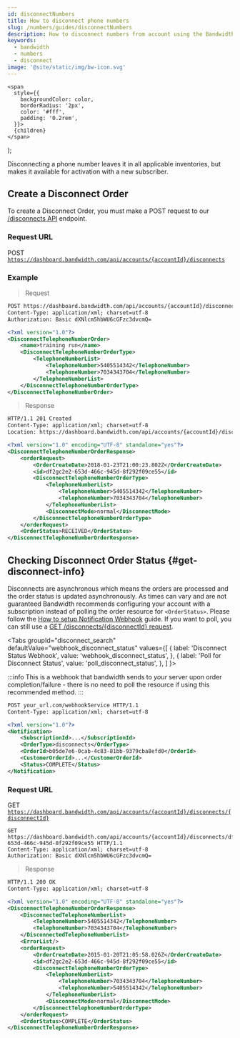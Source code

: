 ```yaml
---
id: disconnectNumbers
title: How to disconnect phone numbers
slug: /numbers/guides/disconnectNumbers
description: How to disconnect numbers from account using the Bandwidth API
keywords:
  - bandwidth
  - numbers
  - disconnect
image: '@site/static/img/bw-icon.svg'
---
```




    <span
      style={{
        backgroundColor: color,
        borderRadius: '2px',
        color: '#fff',
        padding: '0.2rem',
      }}>
      {children}
    </span>
  );

Disconnecting a phone number leaves it in all applicable inventories, but makes it available for activation with a new subscriber.

## Create a Disconnect Order
To create a Disconnect Order, you must make a <Highlight color="#079CEE">POST</Highlight> request to our [/disconnects API](/apis/numbers/#operation/CreateDisconnectOrder) endpoint.

### Request URL
<Highlight color="#079CEE">POST</Highlight> <code>https://dashboard.bandwidth.com/api/accounts/{accountId}/disconnects</code>

### Example
> Request

```xml
POST https://dashboard.bandwidth.com/api/accounts/{accountId}/disconnects HTTP/1.1
Content-Type: application/xml; charset=utf-8
Authorization: Basic dXNlcm5hbWU6cGFzc3dvcmQ=

<?xml version="1.0"?>
<DisconnectTelephoneNumberOrder>
    <name>training run</name>
    <DisconnectTelephoneNumberOrderType>
        <TelephoneNumberList>
            <TelephoneNumber>5405514342</TelephoneNumber>
            <TelephoneNumber>7034343704</TelephoneNumber>
        </TelephoneNumberList>
    </DisconnectTelephoneNumberOrderType>
</DisconnectTelephoneNumberOrder>
```

> Response

```xml
HTTP/1.1 201 Created
Content-Type: application/xml; charset=utf-8
Location: https://dashboard.bandwidth.com/api/accounts/{accountId}/disconnects/df2gc2e2-653d-466c-945d-8f292f09ce55

<?xml version="1.0" encoding="UTF-8" standalone="yes"?>
<DisconnectTelephoneNumberOrderResponse>
    <orderRequest>
        <OrderCreateDate>2018-01-23T21:00:23.802Z</OrderCreateDate>
        <id>df2gc2e2-653d-466c-945d-8f292f09ce55</id>
        <DisconnectTelephoneNumberOrderType>
            <TelephoneNumberList>
                <TelephoneNumber>5405514342</TelephoneNumber>
                <TelephoneNumber>7034343704</TelephoneNumber>
            </TelephoneNumberList>
            <DisconnectMode>normal</DisconnectMode>
        </DisconnectTelephoneNumberOrderType>
    </orderRequest>
    <OrderStatus>RECEIVED</OrderStatus>
</DisconnectTelephoneNumberOrderResponse>
```

## Checking Disconnect Order Status {#get-disconnect-info}

Disconnects are asynchronous which means the orders are processed and the order status is updated asynchronously. As times can vary and are not guaranteed Bandwidth recommends configuring your account with a subscription instead of polling the order resource for `<OrderStatus>`. Please follow the [How to setup Notification Webhook](/docs/numbers/webhooks/orderWebhook) guide.
If you want to poll, you can still use a [GET /disconnects/{disconnectId} request](/apis/numbers/#operation/ReadDisconnectOrder).

<Tabs
    groupId="disconnect_search"
    defaultValue="webhook_disconnect_status"
    values={[
        { label: 'Disconnect Status Webhook', value: 'webhook_disconnect_status', },
        { label: 'Poll for Disconnect Status', value: 'poll_disconnect_status', },
    ]
    }>
<TabItem value="webhook_disconnect_status">

:::info
This is a webhook that bandwidth sends to _your_ server upon order completion/failure - there is no need to poll the resource if using this recommended method.
:::

```xml
POST your_url.com/webhookService HTTP/1.1
Content-Type: application/xml; charset=utf-8

<?xml version="1.0"?>
<Notification>
    <SubscriptionId>...</SubscriptionId>
    <OrderType>disconnects</OrderType>
    <OrderId>b05de7e6-0cab-4c83-81bb-9379cba8efd0</OrderId>
    <CustomerOrderId>...</CustomerOrderId>
    <Status>COMPLETE</Status>
</Notification>
```

</TabItem>
<TabItem value="poll_disconnect_status">

### Request URL
<Highlight color="#00bf8c">GET</Highlight> <code>https://dashboard.bandwidth.com/api/accounts/{accountId}/disconnects/{disconnectId}</code>

```http
GET https://dashboard.bandwidth.com/api/accounts/{accountId}/disconnects/df2gc2e2-653d-466c-945d-8f292f09ce55 HTTP/1.1
Content-Type: application/xml; charset=utf-8
Authorization: Basic dXNlcm5hbWU6cGFzc3dvcmQ=
```

> Response

```xml
HTTP/1.1 200 OK
Content-Type: application/xml; charset=utf-8

<?xml version="1.0" encoding="UTF-8" standalone="yes"?>
<DisconnectTelephoneNumberOrderResponse>
    <DisconnectedTelephoneNumberList>
        <TelephoneNumber>5405514342</TelephoneNumber>
        <TelephoneNumber>7034343704</TelephoneNumber>
    </DisconnectedTelephoneNumberList>
    <ErrorList/>
    <orderRequest>
        <OrderCreateDate>2015-01-20T21:05:58.026Z</OrderCreateDate>
        <id>df2gc2e2-653d-466c-945d-8f292f09ce55</id>
        <DisconnectTelephoneNumberOrderType>
            <TelephoneNumberList>
                <TelephoneNumber>7034343704</TelephoneNumber>
                <TelephoneNumber>5405514342</TelephoneNumber>
            </TelephoneNumberList>
            <DisconnectMode>normal</DisconnectMode>
        </DisconnectTelephoneNumberOrderType>
    </orderRequest>
    <OrderStatus>COMPLETE</OrderStatus>
</DisconnectTelephoneNumberOrderResponse>

```

</TabItem>
</Tabs>



